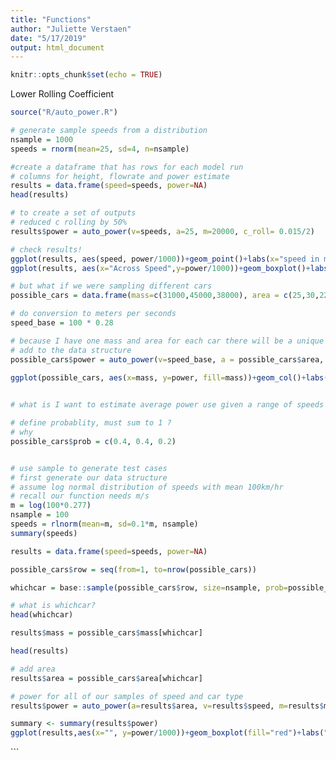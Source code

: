 ```yaml
---
title: "Functions"
author: "Juliette Verstaen"
date: "5/17/2019"
output: html_document
---
```


```r
knitr::opts_chunk$set(echo = TRUE)
```

Lower Rolling Coefficient
```r
source("R/auto_power.R")

# generate sample speeds from a distribution
nsample = 1000
speeds = rnorm(mean=25, sd=4, n=nsample)

#create a dataframe that has rows for each model run
# columns for height, flowrate and power estimate
results = data.frame(speed=speeds, power=NA)
head(results)

# to create a set of outputs
# reduced c rolling by 50%
results$power = auto_power(v=speeds, a=25, m=20000, c_roll= 0.015/2)

# check results!
ggplot(results, aes(speed, power/1000))+geom_point()+labs(x="speed in m/s", y="power in kW")
ggplot(results, aes(x="Across Speed",y=power/1000))+geom_boxplot()+labs(y="power in kW")

# but what if we were sampling different cars
possible_cars = data.frame(mass=c(31000,45000,38000), area = c(25,30,22))

# do conversion to meters per seconds
speed_base = 100 * 0.28

# because I have one mass and area for each car there will be a unique speed, I can
# add to the data structure
possible_cars$power = auto_power(v=speed_base, a = possible_cars$area, m=possible_cars$area)
                         
ggplot(possible_cars, aes(x=mass, y=power, fill=mass))+geom_col()+labs(y="Power W", x="Mass (kg)")


# what is I want to estimate average power use given a range of speeds and different probabilities of particular cars

# define probablity, must sum to 1 ?
# why
possible_cars$prob = c(0.4, 0.4, 0.2)


# use sample to generate test cases
# first generate our data structure
# assume log normal distribution of speeds with mean 100km/hr
# recall our function needs m/s
m = log(100*0.277)
nsample = 100
speeds = rlnorm(mean=m, sd=0.1*m, nsample)
summary(speeds)

results = data.frame(speed=speeds, power=NA)

possible_cars$row = seq(from=1, to=nrow(possible_cars))

whichcar = base::sample(possible_cars$row, size=nsample, prob=possible_cars$prob, replace=TRUE)

# what is whichcar?
head(whichcar)

results$mass = possible_cars$mass[whichcar]

head(results)

# add area
results$area = possible_cars$area[whichcar]

# power for all of our samples of speed and car type
results$power = auto_power(a=results$area, v=results$speed, m=results$mass)

summary <- summary(results$power)
ggplot(results,aes(x="", y=power/1000))+geom_boxplot(fill="red")+labs("Power kW")


```
```

